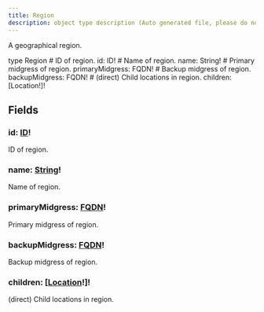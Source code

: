 ```yaml
---
title: Region
description: object type description (Auto generated file, please do not modify)
---
```



A geographical region.

<GQLCodeSnippet>
<GQLLine><GQLKeyword>type</GQLKeyword> Region <GQLOpen /></GQLLine>
<GQLLine> </GQLLine>
	<GQLLine><GQLTab /><GQLComment># ID of region.</GQLComment></GQLLine>
	<GQLLine><GQLTab /><GQLName>id</GQLName>: <GQLLink href="/ecdn-api-scalars/ID">ID</GQLLink><GQLOperator>!</GQLOperator></GQLLine>
<GQLLine> </GQLLine>
	<GQLLine><GQLTab /><GQLComment># Name of region.</GQLComment></GQLLine>
	<GQLLine><GQLTab /><GQLName>name</GQLName>: <GQLLink href="/ecdn-api-scalars/String">String</GQLLink><GQLOperator>!</GQLOperator></GQLLine>
<GQLLine> </GQLLine>
	<GQLLine><GQLTab /><GQLComment># Primary midgress of region.</GQLComment></GQLLine>
	<GQLLine><GQLTab /><GQLName>primaryMidgress</GQLName>: <GQLLink href="/ecdn-api-scalars/FQDN">FQDN</GQLLink><GQLOperator>!</GQLOperator></GQLLine>
<GQLLine> </GQLLine>
	<GQLLine><GQLTab /><GQLComment># Backup midgress of region.</GQLComment></GQLLine>
	<GQLLine><GQLTab /><GQLName>backupMidgress</GQLName>: <GQLLink href="/ecdn-api-scalars/FQDN">FQDN</GQLLink><GQLOperator>!</GQLOperator></GQLLine>
<GQLLine> </GQLLine>
	<GQLLine><GQLTab /><GQLComment># (direct) Child locations in region.</GQLComment></GQLLine>
	<GQLLine><GQLTab /><GQLName>children</GQLName>: [<GQLLink href="/ecdn-api-objects/Location">Location</GQLLink><GQLOperator>!</GQLOperator>]<GQLOperator>!</GQLOperator></GQLLine>
<GQLLine> </GQLLine>
<GQLLine><GQLClose /></GQLLine>
</GQLCodeSnippet>


## Fields

### id: [ID](/ecdn-api-scalars/ID)!
ID of region.


### name: [String](/ecdn-api-scalars/String)!
Name of region.


### primaryMidgress: [FQDN](/ecdn-api-scalars/FQDN)!
Primary midgress of region.


### backupMidgress: [FQDN](/ecdn-api-scalars/FQDN)!
Backup midgress of region.


### children: [[Location](/ecdn-api-objects/Location)!]!
(direct) Child locations in region.


